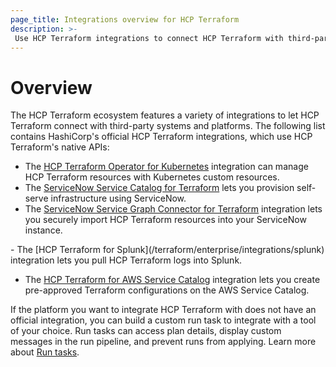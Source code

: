 ```yaml
---
page_title: Integrations overview for HCP Terraform
description: >-
 Use HCP Terraform integrations to connect HCP Terraform with third-party platforms and systems. 
---
```


# Overview

The HCP Terraform ecosystem features a variety of integrations to let HCP
Terraform connect with third-party systems and platforms. The following list
contains HashiCorp's official HCP Terraform integrations, which use HCP
Terraform's native APIs:

- The [HCP Terraform Operator for Kubernetes](/terraform/cloud-docs/integrations/kubernetes) integration can manage HCP Terraform resources with Kubernetes custom resources.
- The [ServiceNow Service Catalog for Terraform](/terraform/cloud-docs/integrations/service-now/service-catalog-terraform) lets you provision self-serve infrastructure using ServiceNow.
- The [ServiceNow Service Graph Connector for Terraform](/terraform/cloud-docs/integrations/service-now/service-graph) integration lets you securely import HCP Terraform resources into your ServiceNow instance.
<!-- BEGIN: TFC:only name:splunk -->-   The [HCP Terraform for Splunk](/terraform/enterprise/integrations/splunk) integration lets you pull HCP Terraform logs into Splunk. 
<!-- END: TFC:only name:splunk -->
- The [HCP Terraform for AWS Service Catalog](/terraform/cloud-docs/integrations/aws-service-catalog) integration lets you create pre-approved Terraform configurations on the AWS Service Catalog.

If the platform you want to integrate HCP Terraform with does not have an
official integration, you can build a custom run task to integrate with a tool
of your choice. Run tasks can access plan details, display custom messages in
the run pipeline, and prevent runs from applying. Learn more about [Run
tasks](/terraform/cloud-docs/integrations/run-tasks).